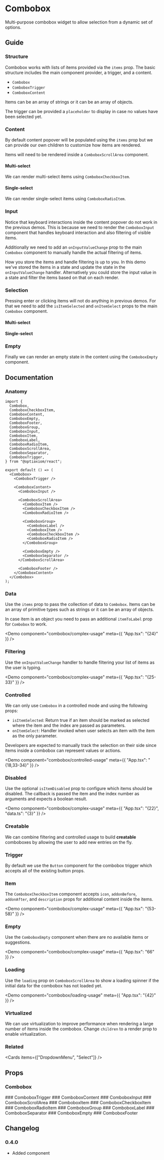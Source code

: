 
# Combobox

Multi-purpose combobox widget to allow selection from a dynamic set of options.

<Demo component="combobox/usage" />

## Guide

### Structure

Combobox works with lists of items provided via the `items` prop. The basic structure includes the main component provider, a trigger, and a content.

- `Combobox`
- `ComboboxTrigger`
- `ComboboxContent`

Items can be an array of strings or it can be an array of objects.

The trigger can be provided a `placeholder` to display in case no values have been selected yet.

<Demo component="combobox/overview/usage" />

### Content

By default content popover will be populated using the `items` prop but we can provide our own children to customize how items are rendered.

Items will need to be rendered inside a `ComboboxScrollArea` component.

#### Multi-select

We can render multi-select items using `ComboboxCheckboxItem`.

<Demo component="combobox/overview/content-checkbox-usage" meta="{18-24}" />

#### Single-select

We can render single-select items using `ComboboxRadioItem`.

<Demo component="combobox/overview/content-radio-usage" meta="{20,22}" />

### Input

Notice that keyboard interactions inside the content popover do not work in the previous demos. This is because we need to render the `ComboboxInput` component that handles keyboard interaction and also filtering of visible items.

Additionally we need to add an `onInputValueChange` prop to the main `Combobox` component to manually handle the actual filtering of items.

<Demo component="combobox/overview/input-usage" meta="{16,21-27,31}" />

How you store the items and handle filtering is up to you. In this demo we've stored the items in a state and update the state in the `onInputValueChange` handler. Alternatively you could store the input value in a state and filter the items based on that on each render.

<Demo
  component="combobox/overview/input-controlled-usage"
  meta="{16-19,23,25}"
/>

### Selection

Pressing enter or clicking items will not do anything in previous demos. For that we need to add the `isItemSelected` and `onItemSelect` props to the main `Combobox` component.

#### Multi-select

<Demo component="combobox/overview/value-checkbox-usage" meta="{17,29-36}" />

#### Single-select

<Demo component="combobox/overview/value-radio-usage" meta="{17,29-32}" />

### Empty

Finally we can render an empty state in the content using the `ComboboxEmpty` component.

<Demo component="combobox/overview/empty-usage" meta="{39}" />

## Documentation

### Anatomy

```tsx
import {
  Combobox,
  ComboboxCheckboxItem,
  ComboboxContent,
  ComboboxEmpty,
  ComboboxFooter,
  ComboboxGroup,
  ComboboxInput,
  ComboboxItem,
  ComboboxLabel,
  ComboboxRadioItem,
  ComboboxScrollArea,
  ComboboxSeparator,
  ComboboxTrigger,
} from "@optiaxiom/react";

export default () => (
  <Combobox>
    <ComboboxTrigger />

    <ComboboxContent>
      <ComboboxInput />

      <ComboboxScrollArea>
        <ComboboxItem />
        <ComboboxCheckboxItem />
        <ComboboxRadioItem />

        <ComboboxGroup>
          <ComboboxLabel />
          <ComboboxItem />
          <ComboboxCheckboxItem />
          <ComboboxRadioItem />
        </ComboboxGroup>

        <ComboboxEmpty />
        <ComboboxSeparator />
      </ComboboxScrollArea>

      <ComboboxFooter />
    </ComboboxContent>
  </Combobox>
);
```

### Data

Use the `items` prop to pass the collection of data to `Combobox`. Items can be an array of primitive types such as strings or it can be an array of objects.

In case item is an object you need to pass an additional `itemToLabel` prop for `Combobox` to work.

<Demo component="combobox/complex-usage" meta={{ "App.tsx": "{24}" }} />

### Filtering

Use the `onInputValueChange` handler to handle filtering your list of items as the user is typing.

<Demo component="combobox/complex-usage" meta={{ "App.tsx": "{25-33}" }} />

### Controlled

We can only use `Combobox` in a controlled mode and using the following props:

- `isItemSelected`: Return true if an item should be marked as selected where the item and the index are passed as parameters.
- `onItemSelect`: Handler invoked when user selects an item with the item as the only parameter.

Developers are expected to manually track the selection on their side since items inside a combobox can represent values or actions.

<Demo
  component="combobox/controlled-usage"
  meta={{ "App.tsx": "{18,33-34}" }}
/>

### Disabled

Use the optional `isItemDisabled` prop to configure which items should be disabled. The callback is passed the item and the index number as arguments and expects a boolean result.

<Demo
  component="combobox/complex-usage"
  meta={{ "App.tsx": "{22}", "data.ts": "{3}" }}
/>

### Creatable

We can combine filtering and controlled usage to build **creatable** comboboxes by allowing the user to add new entries on the fly.

<Demo component="combobox/creatable-usage" />

### Trigger

By default we use the `Button` component for the combobox trigger which accepts all of the existing button props.

### Item

The `ComboboxCheckboxItem` component accepts `icon`, `addonBefore`, `addonAfter`, and `description` props for additional content inside the items.

<Demo component="combobox/complex-usage" meta={{ "App.tsx": "{53-58}" }} />

### Empty

Use the `ComboboxEmpty` component when there are no available items or suggestions.

<Demo component="combobox/complex-usage" meta={{ "App.tsx": "66" }} />

### Loading

Use the `loading` prop on `ComboboxScrollArea` to show a loading spinner if the initial data for the combobox has not loaded yet.

<Demo component="combobox/loading-usage" meta={{ "App.tsx": "{42}" }} />

### Virtualized

We can use virtualization to improve performance when rendering a large number of items inside the combobox. Change `children` to a render prop to enable virtualization.

<Demo component="combobox/virtualized-usage" meta="{47-51}" />

### Related

<Cards items={["DropdownMenu", "Select"]} />

## Props

### Combobox

<PropsTable component="Combobox" />
### ComboboxTrigger
<PropsTable component="ComboboxTrigger" />
### ComboboxContent
<PropsTable component="ComboboxContent" />
### ComboboxInput
<PropsTable component="ComboboxInput" />
### ComboboxScrollArea
<PropsTable component="ComboboxScrollArea" />
### ComboboxItem
<PropsTable component="ComboboxItem" />
### ComboboxCheckboxItem
<PropsTable component="ComboboxCheckboxItem" />
### ComboboxRadioItem
<PropsTable component="ComboboxRadioItem" />
### ComboboxGroup
<PropsTable component="ComboboxGroup" />
### ComboboxLabel
<PropsTable component="ComboboxLabel" />
### ComboboxSeparator
<PropsTable component="ComboboxSeparator" />
### ComboboxEmpty
<PropsTable component="ComboboxEmpty" />
### ComboboxFooter
<PropsTable component="ComboboxFooter" />

## Changelog

### 0.4.0

- Added component
